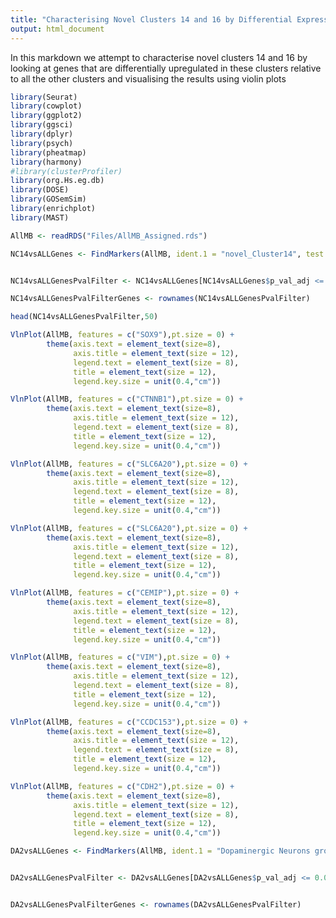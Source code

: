 ```yaml
---
title: "Characterising Novel Clusters 14 and 16 by Differential Expression Analyses"
output: html_document
---
```


In this markdown we attempt to characterise novel clusters 14 and 16 by looking at genes that are differentially upregulated in these clusters relative to all the other clusters and visualising the results using violin plots


```R
library(Seurat)
library(cowplot)
library(ggplot2)
library(ggsci)
library(dplyr)
library(psych)
library(pheatmap)
library(harmony)
#library(clusterProfiler)
library(org.Hs.eg.db)
library(DOSE)
library(GOSemSim)
library(enrichplot)
library(MAST)
```


```R
AllMB <- readRDS("Files/AllMB_Assigned.rds")
```


```R

NC14vsALLGenes <- FindMarkers(AllMB, ident.1 = "novel_Cluster14", test.use = "MAST")


NC14vsALLGenesPvalFilter <- NC14vsALLGenes[NC14vsALLGenes$p_val_adj <= 0.05,]

NC14vsALLGenesPvalFilterGenes <- rownames(NC14vsALLGenesPvalFilter)
```

```R
head(NC14vsALLGenesPvalFilter,50)
```
```R

VlnPlot(AllMB, features = c("SOX9"),pt.size = 0) +
        theme(axis.text = element_text(size=8),
              axis.title = element_text(size = 12),
              legend.text = element_text(size = 8),
              title = element_text(size = 12),
              legend.key.size = unit(0.4,"cm"))
```


```R

VlnPlot(AllMB, features = c("CTNNB1"),pt.size = 0) +
        theme(axis.text = element_text(size=8),
              axis.title = element_text(size = 12),
              legend.text = element_text(size = 8),
              title = element_text(size = 12),
              legend.key.size = unit(0.4,"cm"))
```


```R

VlnPlot(AllMB, features = c("SLC6A20"),pt.size = 0) +
        theme(axis.text = element_text(size=8),
              axis.title = element_text(size = 12),
              legend.text = element_text(size = 8),
              title = element_text(size = 12),
              legend.key.size = unit(0.4,"cm"))
```


```R

VlnPlot(AllMB, features = c("SLC6A20"),pt.size = 0) +
        theme(axis.text = element_text(size=8),
              axis.title = element_text(size = 12),
              legend.text = element_text(size = 8),
              title = element_text(size = 12),
              legend.key.size = unit(0.4,"cm"))
```


```R

VlnPlot(AllMB, features = c("CEMIP"),pt.size = 0) +
        theme(axis.text = element_text(size=8),
              axis.title = element_text(size = 12),
              legend.text = element_text(size = 8),
              title = element_text(size = 12),
              legend.key.size = unit(0.4,"cm"))
```

```R

VlnPlot(AllMB, features = c("VIM"),pt.size = 0) +
        theme(axis.text = element_text(size=8),
              axis.title = element_text(size = 12),
              legend.text = element_text(size = 8),
              title = element_text(size = 12),
              legend.key.size = unit(0.4,"cm"))
```


```R

VlnPlot(AllMB, features = c("CCDC153"),pt.size = 0) +
        theme(axis.text = element_text(size=8),
              axis.title = element_text(size = 12),
              legend.text = element_text(size = 8),
              title = element_text(size = 12),
              legend.key.size = unit(0.4,"cm"))
```

```R

VlnPlot(AllMB, features = c("CDH2"),pt.size = 0) +
        theme(axis.text = element_text(size=8),
              axis.title = element_text(size = 12),
              legend.text = element_text(size = 8),
              title = element_text(size = 12),
              legend.key.size = unit(0.4,"cm"))
```

```R

DA2vsALLGenes <- FindMarkers(AllMB, ident.1 = "Dopaminergic Neurons group 2", test.use = "MAST")


DA2vsALLGenesPvalFilter <- DA2vsALLGenes[DA2vsALLGenes$p_val_adj <= 0.05,]


DA2vsALLGenesPvalFilterGenes <- rownames(DA2vsALLGenesPvalFilter)
```




